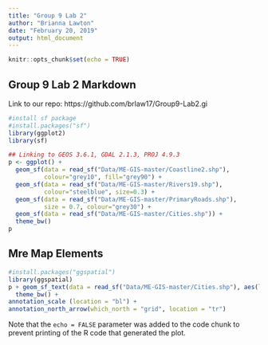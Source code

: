 ```yaml
---
title: "Group 9 Lab 2"
author: "Brianna Lawton"
date: "February 20, 2019"
output: html_document
---
```


```r
knitr::opts_chunk$set(echo = TRUE)
```

## Group 9 Lab 2 Markdown

Link to our repo: https://github.com/brlaw17/Group9-Lab2.gi

```r
#install sf package
#install.packages("sf")
library(ggplot2)
library(sf)

## Linking to GEOS 3.6.1, GDAL 2.1.3, PROJ 4.9.3
p <- ggplot() +
  geom_sf(data = read_sf("Data/ME-GIS-master/Coastline2.shp"), 
          colour="grey10", fill="grey90") +
  geom_sf(data = read_sf("Data/ME-GIS-master/Rivers19.shp"), 
          colour="steelblue", size=0.3) +
  geom_sf(data = read_sf("Data/ME-GIS-master/PrimaryRoads.shp"), 
          size = 0.7, colour="grey30") +
  geom_sf(data = read_sf("Data/ME-GIS-master/Cities.shp")) +
  theme_bw()
p

```

## Mre Map Elements

```r
#install.packages("ggspatial")
library(ggspatial)
p + geom_sf_text(data = read_sf("Data/ME-GIS-master/Cities.shp"), aes(label = Name)) + 
  theme_bw() +
annotation_scale (location = "bl") +
annotation_north_arrow(which_north = "grid", location = "tr")

```

Note that the `echo = FALSE` parameter was added to the code chunk to prevent printing of the R code that generated the plot.

